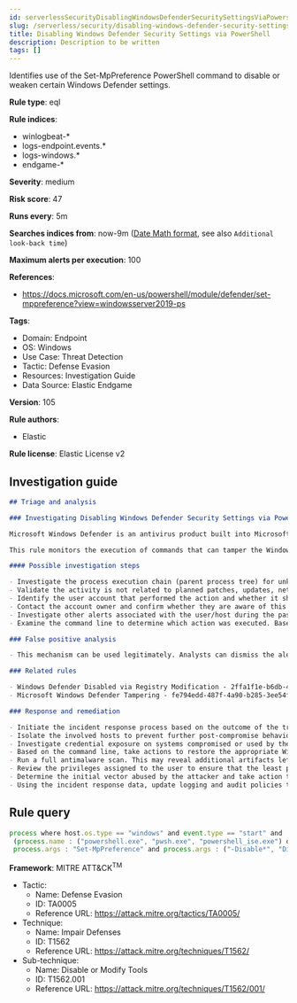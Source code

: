 ```yaml
---
id: serverlessSecurityDisablingWindowsDefenderSecuritySettingsViaPowershell
slug: /serverless/security/disabling-windows-defender-security-settings-via-powershell
title: Disabling Windows Defender Security Settings via PowerShell
description: Description to be written
tags: []
---
```


<div id="disabling-windows-defender-security-settings-via-powershell"></div>

Identifies use of the Set-MpPreference PowerShell command to disable or weaken certain Windows Defender settings.

**Rule type**: eql

**Rule indices**: 

* winlogbeat-*
* logs-endpoint.events.*
* logs-windows.*
* endgame-*

**Severity**: medium

**Risk score**: 47

**Runs every**: 5m

**Searches indices from**: now-9m ([Date Math format](((ref))/common-options.html#date-math), see also <DocLink id="serverlessSecurityRulesUiCreate" section="set-the-rules-schedule">`Additional look-back time`</DocLink>)

**Maximum alerts per execution**: 100

**References**: 

* https://docs.microsoft.com/en-us/powershell/module/defender/set-mppreference?view=windowsserver2019-ps

**Tags**: 

* Domain: Endpoint
* OS: Windows
* Use Case: Threat Detection
* Tactic: Defense Evasion
* Resources: Investigation Guide
* Data Source: Elastic Endgame

**Version**: 105

**Rule authors**: 

* Elastic

**Rule license**: Elastic License v2

## Investigation guide

```markdown
## Triage and analysis

### Investigating Disabling Windows Defender Security Settings via PowerShell

Microsoft Windows Defender is an antivirus product built into Microsoft Windows, which makes it popular across multiple environments. Disabling it is a common step in threat actor playbooks.

This rule monitors the execution of commands that can tamper the Windows Defender antivirus features.

#### Possible investigation steps

- Investigate the process execution chain (parent process tree) for unknown processes. Examine their executable files for prevalence, whether they are located in expected locations, and if they are signed with valid digital signatures.
- Validate the activity is not related to planned patches, updates, network administrator activity, or legitimate software installations.
- Identify the user account that performed the action and whether it should perform this kind of action.
- Contact the account owner and confirm whether they are aware of this activity.
- Investigate other alerts associated with the user/host during the past 48 hours.
- Examine the command line to determine which action was executed. Based on that, examine exceptions, antivirus state, sample submission, etc.

### False positive analysis

- This mechanism can be used legitimately. Analysts can dismiss the alert if the administrator is aware of the activity, the configuration is justified (for example, it is being used to deploy other security solutions or troubleshooting), and no other suspicious activity has been observed.

### Related rules

- Windows Defender Disabled via Registry Modification - 2ffa1f1e-b6db-47fa-994b-1512743847eb
- Microsoft Windows Defender Tampering - fe794edd-487f-4a90-b285-3ee54f2af2d3

### Response and remediation

- Initiate the incident response process based on the outcome of the triage.
- Isolate the involved hosts to prevent further post-compromise behavior.
- Investigate credential exposure on systems compromised or used by the attacker to ensure all compromised accounts are identified. Reset passwords for these accounts and other potentially compromised credentials, such as email, business systems, and web services.
- Based on the command line, take actions to restore the appropriate Windows Defender antivirus configurations.
- Run a full antimalware scan. This may reveal additional artifacts left in the system, persistence mechanisms, and malware components.
- Review the privileges assigned to the user to ensure that the least privilege principle is being followed.
- Determine the initial vector abused by the attacker and take action to prevent reinfection through the same vector.
- Using the incident response data, update logging and audit policies to improve the mean time to detect (MTTD) and the mean time to respond (MTTR).
```

## Rule query

```js
process where host.os.type == "windows" and event.type == "start" and
 (process.name : ("powershell.exe", "pwsh.exe", "powershell_ise.exe") or process.pe.original_file_name in ("powershell.exe", "pwsh.dll", "powershell_ise.exe")) and
 process.args : "Set-MpPreference" and process.args : ("-Disable*", "Disabled", "NeverSend", "-Exclusion*")

```

**Framework**: MITRE ATT&CK<sup>TM</sup>

* Tactic:
    * Name: Defense Evasion
    * ID: TA0005
    * Reference URL: https://attack.mitre.org/tactics/TA0005/
* Technique:
    * Name: Impair Defenses
    * ID: T1562
    * Reference URL: https://attack.mitre.org/techniques/T1562/
* Sub-technique:
    * Name: Disable or Modify Tools
    * ID: T1562.001
    * Reference URL: https://attack.mitre.org/techniques/T1562/001/

